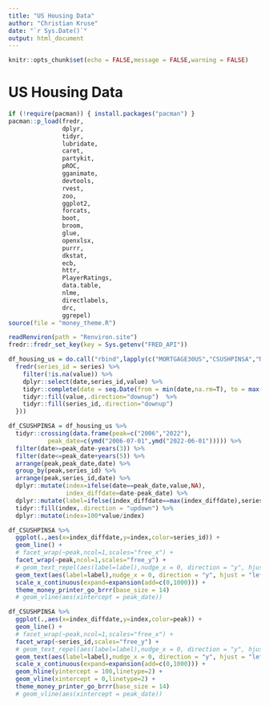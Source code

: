 ```yaml
---
title: "US Housing Data"
author: "Christian Kruse"
date: "`r Sys.Date()`"
output: html_document
---
```


<style type="text/css">
.main-container {
  max-width: 100% !important;
  margin: auto;
}
</style>

```r
knitr::opts_chunk$set(echo = FALSE,message = FALSE,warning = FALSE)
```

# US Housing Data

```r

if (!require(pacman)) { install.packages("pacman") }
pacman::p_load(fredr,
               dplyr,
               tidyr,
               lubridate,
               caret,
               partykit,
               pROC,
               gganimate,
               devtools,
               rvest,
               zoo,
               ggplot2,
               forcats,
               boot,
               broom,
               glue,
               openxlsx,
               purrr,
               dkstat,
               ecb,
               httr,
               PlayerRatings,
               data.table,
               nlme,
               directlabels,
               drc,
               ggrepel)
source(file = "money_theme.R")

```


```r
readRenviron(path = "Renviron.site")
fredr::fredr_set_key(key = Sys.getenv("FRED_API"))

```


```r
df_housing_us = do.call("rbind",lapply(c("MORTGAGE30US","CSUSHPINSA","NASDAQCOM","WILL5000INDFC","WM2NS","M2V","CPIAUCSL","MSACSR","ACTLISCOUUS","PERMIT","COMPUTSA","UNRATE"),function(series) { 
  fredr(series_id = series) %>% 
    filter(!is.na(value)) %>% 
    dplyr::select(date,series_id,value) %>% 
    tidyr::complete(date = seq.Date(from = min(date,na.rm=T), to = max(date,na.rm=T), by="day")) %>% 
    tidyr::fill(value,.direction="downup")  %>% 
    tidyr::fill(series_id,.direction="downup") 
  }))

df_CSUSHPINSA = df_housing_us %>% 
  tidyr::crossing(data.frame(peak=c("2006","2022"),
           peak_date=c(ymd("2006-07-01",ymd("2022-06-01"))))) %>% 
  filter(date>=peak_date-years(3)) %>% 
  filter(date<=peak_date+years(5)) %>% 
  arrange(peak,peak_date,date) %>% 
  group_by(peak,series_id) %>% 
  arrange(peak,series_id,date) %>% 
  dplyr::mutate(index=ifelse(date==peak_date,value,NA),
                index_diffdate=date-peak_date) %>% 
  dplyr::mutate(label=ifelse(index_diffdate==max(index_diffdate),series_id,NA)) %>% 
  tidyr::fill(index,.direction = "updown") %>% 
  dplyr::mutate(index=100*value/index)
```


```r
df_CSUSHPINSA %>% 
  ggplot(.,aes(x=index_diffdate,y=index,color=series_id)) +
  geom_line() +
  # facet_wrap(~peak,ncol=1,scales="free_x") +
  facet_wrap(~peak,ncol=1,scales="free_y") +
  # geom_text_repel(aes(label=label),nudge_x = 0, direction = "y", hjust = "left") +
  geom_text(aes(label=label),nudge_x = 0, direction = "y", hjust = "left") +
  scale_x_continuous(expand=expansion(add=c(0,1000))) +
  theme_money_printer_go_brrr(base_size = 14)
  # geom_vline(aes(xintercept = peak_date))
```


```r
df_CSUSHPINSA %>% 
  ggplot(.,aes(x=index_diffdate,y=index,color=peak)) +
  geom_line() +
  # facet_wrap(~peak,ncol=1,scales="free_x") +
  facet_wrap(~series_id,scales="free_y") +
  # geom_text_repel(aes(label=label),nudge_x = 0, direction = "y", hjust = "left") +
  geom_text(aes(label=label),nudge_x = 0, direction = "y", hjust = "left") +
  scale_x_continuous(expand=expansion(add=c(0,1000))) +
  geom_hline(yintercept = 100,linetype=2) +
  geom_vline(xintercept = 0,linetype=2) +
  theme_money_printer_go_brrr(base_size = 14)
  # geom_vline(aes(xintercept = peak_date))
```
